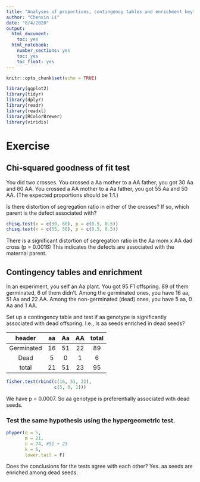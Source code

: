 ---
title: "Analyses of proportions, contingency tables and enrichment key"
author: "Chenxin Li"
date: "8/4/2020"
output:
  html_document:
    toc: yes  
  html_notebook:   
    number_sections: yes    
    toc: yes  
    toc_float: yes
---

```{r setup, include=FALSE}
knitr::opts_chunk$set(echo = TRUE)
```

```{r}
library(ggplot2) 
library(tidyr)
library(dplyr)
library(readr)
library(readxl)
library(RColorBrewer)
library(viridis)
```

# Exercise

## Chi-squared goodness of fit test

You did two crosses. 
You crossed a Aa mother to a AA father, you got 30 Aa and 60 AA. 
You crossed a AA mother to a Aa father, you got 55 Aa and 50 AA. 
(The expected proportions should be 1:1.)

Is there distortion of segregation ratio in either of the crosses? 
If so, which parent is the defect associated with?

```{r}
chisq.test(x = c(30, 60), p = c(0.5, 0.5))
chisq.test(x = c(55, 50), p = c(0.5, 0.5))
```

There is a significant distortion of segregation ratio in the Aa mom x AA dad cross (p = 0.0016) 
This indicates the defects are associated with the maternal parent.

## Contingency tables and enrichment

In an experiment, you self an Aa plant. You got 95 F1 offspring. 
89 of them germinated, 6 of them didn't. 
Among the germinated ones, you have 16 aa, 51 Aa and 22 AA. 
Among the non-germinated (dead) ones, you have 5 aa, 0 Aa and 1 AA.

Set up a contingency table and test if aa genotype is significantly associated with dead offspring. 
I.e., Is aa seeds enriched in dead seeds?

|   header   | aa  | Aa  | AA  | total |
|:----------:|:---:|:---:|:---:|:-----:|
| Germinated | 16  | 51  | 22  |  89   |
|    Dead    |  5  |  0  |  1  |   6   |
|   total    | 21  | 51  | 23  |  95   |

```{r}
fisher.test(rbind(c(16, 51, 22),
                  c(5, 0, 1)))
```

We have p = 0.0007. 
So aa genotype is preferentially associated with dead seeds.

### Test the same hypothesis using the hypergeometric test.

```{r}
phyper(q = 5,
       m = 21,
       n = 74, #51 + 23
       k = 6,
       lower.tail = F)
```

Does the conclusions for the tests agree with each other? 
Yes. aa seeds are enriched among dead seeds.
